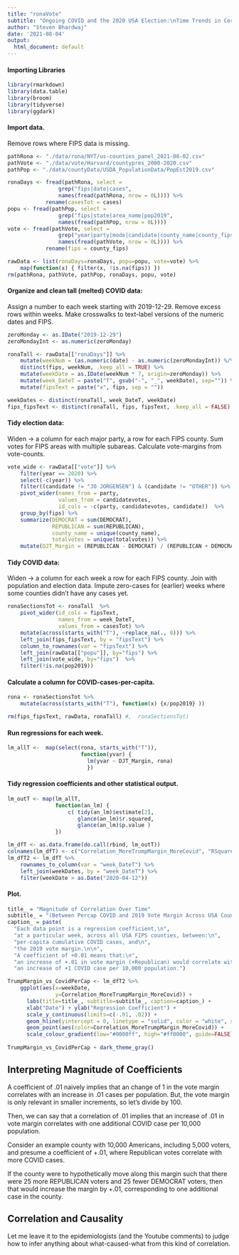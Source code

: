 ```yaml
---
title: "ronaVote"
subtitle: "Ongoing COVID and the 2020 USA Election:\nTime Trends in Correlation among the Cross-section of Counties"
author: "Steven Bhardwaj"
date: '2021-08-04'
output:
  html_document: default
---
```


#### Importing Libraries
```r
library(rmarkdown)
library(data.table)
library(broom)
library(tidyverse)
library(ggdark)
```

#### Import data.
Remove rows where FIPS data is missing.
```r
pathRona <- "./data/rona/NYT/us-counties_panel_2021-08-02.csv"
pathVote <- "./data/vote/Harvard/countypres_2000-2020.csv"
pathPop <- "./data/countyData/USDA_PopulationData/PopEst2019.csv"

ronaDays <- fread(pathRona, select = 
                grep("fips|date|cases",
                names(fread(pathRona, nrow = 0L)))) %>%
            rename(casesTot = cases)
popu <- fread(pathPop, select = 
                grep("fips|state|area_name|pop2019",
                names(fread(pathPop, nrow = 0L))))
vote <- fread(pathVote, select = 
                grep("year|party|mode|candidate|county_name|county_fips|candidatevotes|totalvotes",
                names(fread(pathVote, nrow = 0L)))) %>%
            rename(fips = county_fips)

rawData <- list(ronaDays=ronaDays, popu=popu, vote=vote) %>%
    map(function(x) { filter(x, !is.na(fips)) })
rm(pathRona, pathVote, pathPop, ronaDays, popu, vote)
```

#### Organize and clean tall (melted) COVID data:
  Assign a number to each week starting with 2019-12-29.
  Remove excess rows within weeks.
  Make crosswalks to text-label versions of the numeric dates and FIPS.
```r
zeroMonday <- as.IDate("2019-12-29")
zeroMondayInt <- as.numeric(zeroMonday)

ronaTall <- rawData[["ronaDays"]] %>%
    mutate(weekNum = (as.numeric(date) - as.numeric(zeroMondayInt)) %/% 7) %>%
    distinct(fips, weekNum, .keep_all = TRUE) %>%
    mutate(weekDate = as.IDate(weekNum * 7, origin=zeroMonday)) %>%
    mutate(week_DateT = paste("T", gsub("-", "_", weekDate), sep="")) %>%
    mutate(fipsText = paste("x", fips, sep = ""))

weekDates <- distinct(ronaTall, week_DateT, weekDate)
fips_fipsText <- distinct(ronaTall, fips, fipsText, .keep_all = FALSE)
```

#### Tidy election data:
Widen -> a column for each major party,
         a row for each FIPS county.
Sum votes for FIPS areas with multiple subareas.
Calculate vote-margins from vote-counts.
```r
vote_wide <- rawData[["vote"]] %>%
    filter(year == 2020) %>%
    select(-c(year)) %>%
    filter((candidate != "JO JORGENSEN") & (candidate != "OTHER")) %>% 
    pivot_wider(names_from = party, 
                values_from = candidatevotes,
                id_cols = -c(party, candidatevotes, candidate))  %>%
    group_by(fips) %>%
    summarize(DEMOCRAT = sum(DEMOCRAT),
              REPUBLICAN = sum(REPUBLICAN),
              county_name = unique(county_name), 
              totalvotes = unique(totalvotes)) %>%
    mutate(DJT_Margin = (REPUBLICAN - DEMOCRAT) / (REPUBLICAN + DEMOCRAT))
```

#### Tidy COVID data:
Widen -> a column for each week
         a row for each FIPS county.
Join with population and election data.
Impute zero-cases for (earlier) weeks where some counties didn't have any cases yet.
```r
ronaSectionsTot <- ronaTall  %>%
    pivot_wider(id_cols = fipsText,
                names_from = week_DateT, 
                values_from = casesTot) %>%
    mutate(across(starts_with("T"), ~replace_na(., 0))) %>%
    left_join(fips_fipsText, by = "fipsText") %>%
    column_to_rownames(var = "fipsText") %>%
    left_join(rawData[["popu"]], by="fips") %>%
    left_join(vote_wide, by="fips")  %>%
    filter(!is.na(pop2019))
```

#### Calculate a column for COVID-cases-per-capita.
```r
rona <- ronaSectionsTot %>%
    mutate(across(starts_with("T"), function(x) {x/pop2019} ))

rm(fips_fipsText, rawData, ronaTall) #,  ronaSectionsTot)
```

#### Run regressions for each week.
```r
lm_allT <-  map(select(rona, starts_with("T")), 
                       function(yvar) {
                         lm(yvar ~ DJT_Margin, rona)
                         })
```

#### Tidy regression coefficients and other statistical output.
```r
lm_outT <- map(lm_allT, 
               function(an_lm) {
                   c( tidy(an_lm)$estimate[2], 
                      glance(an_lm)$r.squared,
                      glance(an_lm)$p.value )
               })

lm_dfT <- as.data.frame(do.call(rbind, lm_outT))                                 # Data frame of Total Cases 
colnames(lm_dfT) <- c("Correlation_MoreTrumpMargin_MoreCovid", "RSquared", "PValue")
lm_dfT2 <- lm_dfT %>% 
    rownames_to_column(var = "week_DateT") %>%
    left_join(weekDates, by = "week_DateT") %>%
    filter(weekDate > as.Date("2020-04-12"))
```

#### Plot.
```r
title_ = "Magnitude of Correlation Over Time"
subtitle_ = "(Between Percap COVID and 2019 Vote Margin Across USA Counties)"
caption_ = paste(
  "Each data point is a regression coefficient,\n",
  "at a particular week, across all USA FIPS counties, between:\n",
  "per-capita cumulative COVID cases, and\n",
  "the 2019 vote margin.\n\n",
  "A coefficient of +0.01 means that:\n",
  "an increase of +.01 in vote margin (+Republican) would correlate with\n",
  "an increase of +1 COVID case per 10,000 population.")

TrumpMargin_vs_CovidPerCap <- lm_dfT2 %>% 
    ggplot(aes(x=weekDate, 
               y=Correlation_MoreTrumpMargin_MoreCovid)) +
      labs(title=title_, subtitle=subtitle_, caption=caption_) +
      xlab("Date") + ylab("Regression Coefficient") +
      scale_y_continuous(limits=c(-.01, .02)) +
      geom_hline(yintercept = 0, linetype = "solid", color = "white", size = .5) +
      geom_point(aes(color=Correlation_MoreTrumpMargin_MoreCovid)) +
      scale_colour_gradient(low="#0000ff", high="#ff0000", guide=FALSE)
      
TrumpMargin_vs_CovidPerCap + dark_theme_gray()
```

## Interpreting Magnitude of Coefficients
A coefficient of .01 naively implies that an change of 1 in the vote margin correlates with an increase in .01 cases per population. But, the vote margin is only relevant in smaller increments, so let's divide by 100.

Then, we can say that a correlation of .01 implies that an increase of .01 in vote margin correlates with one additional COVID case per 10,000 population.

Consider an example county with 10,000 Americans, including 5,000 voters, and presume a coefficient of +.01, where Republican votes correlate with more COVID cases.

If the county were to hypothetically move along this margin such that there were 25 more REPUBLICAN voters and 25 fewer DEMOCRAT voters, then that would increase the margin by +.01, corresponding to one additional case in the county.

## Correlation and Causality
Let me leave it to the epidemiologists (and the Youtube comments) to judge how to infer anything about what-caused-what from this kind of correlation.

<!--
# if .005 of voters switch their vote, that's a +.01 margin
# +.01 margin corresponds to a total of 155,146,377 * .005 = 775,732 votes
# +.0001 cases per population corresponds to 322,793,363 * +.0001 = 32,279 cases
# 775,732 votes divided by 32,279 cases equals a marginal rate of about 25 votes per case
-->

<!-- 
# CODE AND INFO FOR LATER ------------------------------------------------------

# library(shiny)
# library(bslib)
# library(thematic)

# pathRona <- "https://raw.githubusercontent.com/nytimes/covid-19-data/master/us-counties.csv"
# pathVote <- "https://raw.githubusercontent.com/bhrdj/ronaVote/main/data/vote/Harvard/countypres_2000-2020.csv"
# pathPop <- "https://raw.githubusercontent.com/bhrdj/ronaVote/main/data/countyData/USDA_PopulationData/PopEst2019.csv"

# library(rsconnect)
# rsconnect::deployApp('~/git/RmdSandbox/')
# https://bhrdj.shinyapps.io/rmdsandbox/

# https://www.shinyapps.io/admin/#/dashboard

# RUN THESE TO CLEAR LOCAL DATA BUILDING UP IN R WORKSPACE
# rm(list = ls())
# .rs.restartR()


# # PLOT -------------------------------------------------------------------------
# thematic_shiny()
# 
# # Define UI for application that draws a histogram
# ui <- fluidPage(
#     # theme = shinytheme("slate"),
#     theme = bs_theme(version = 4, bootswatch = "darkly"),
#     titlePanel("Trend in Correlation Over Time"),
#         # Show a plot of the generated distribution
#         mainPanel(
#            plotOutput("distPlot1")
#         )
# )
# 
# # Define server logic required to draw a histogram
# server <- function(input, output) {
#     output$distPlot1 <- renderPlot({
#         lm_dfT2 %>% ggplot(aes(x=weekDate, y=Correlation_MoreTrumpMargin_MoreCovid)) + geom_point()
#         })
# }
# 
# # Run the application 
# shinyApp(ui = ui, server = server)




-->